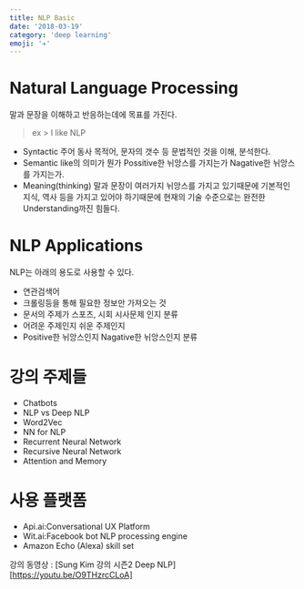 ```yaml
---
title: NLP Basic
date: '2018-03-19'
category: 'deep learning'
emoji: '✈️'
---
```


# Natural Language Processing

말과 문장을 이해하고 반응하는데에 목표를 가진다.

> ex > I like NLP


- Syntactic
	주어 동사 목적어, 문자의 갯수 등 문법적인 것을 이해, 분석한다.
- Semantic
	like의 의미가 뭔가 Possitive한 뉘앙스를 가지는가 Nagative한 뉘앙스를 가지는가.
- Meaning(thinking)
	말과 문장이 여러가지 뉘앙스를 가지고 있기때문에 기본적인 지식, 역사 등을 가지고 있어야 하기때문에 현재의 기술 수준으로는 완전한 Understanding까진 힘들다.

# NLP Applications
NLP는 아래의 용도로 사용할 수 있다.

- 연관검색어
- 크롤링등을 통해 필요한 정보만 가져오는 것
- 문서의 주제가 스포츠, 시회 시사문제 인지 분류
- 어려운 주제인지 쉬운 주제인지
- Positive한 뉘앙스인지 Nagative한 뉘앙스인지 분류

# 강의 주제들
- Chatbots
- NLP vs Deep NLP
- Word2Vec
- NN for NLP
- Recurrent Neural Network
- Recursive Neural Network
- Attention and Memory

# 사용 플랫폼
- Api.ai:Conversational UX Platform
- Wit.ai:Facebook bot NLP processing engine
- Amazon Echo (Alexa) skill set

강의 동영상 : [Sung Kim 강의 시즌2 Deep NLP][https://youtu.be/O9THzrcCLoA]
